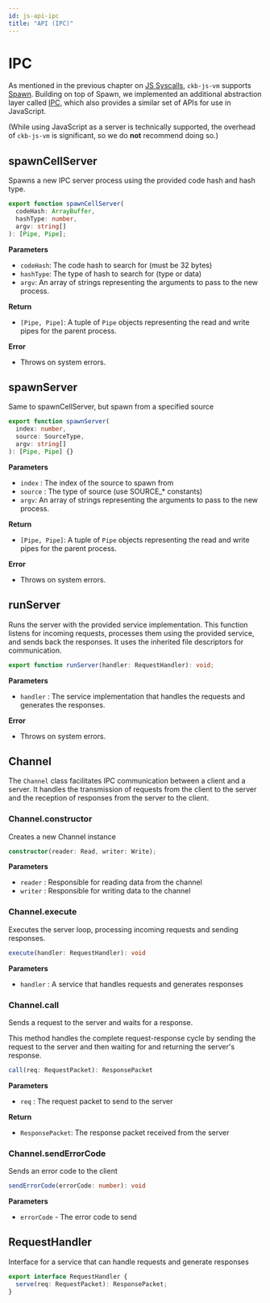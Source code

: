 ```yaml
---
id: js-api-ipc
title: "API (IPC)"
---
```



# IPC

As mentioned in the previous chapter on [JS Syscalls](./js-api-syscalls), `ckb-js-vm` supports [Spawn](../spawn-cross-script-calling). Building on top of Spawn, we implemented an additional abstraction layer called [IPC](../ckb-ipc), which also provides a similar set of APIs for use in JavaScript.

(While using JavaScript as a server is technically supported, the overhead of `ckb-js-vm` is significant, so we do **not** recommend doing so.)

## spawnCellServer

Spawns a new IPC server process using the provided code hash and hash type.

```ts
export function spawnCellServer(
  codeHash: ArrayBuffer,
  hashType: number,
  argv: string[]
): [Pipe, Pipe];
```

**Parameters**

- `codeHash`: The code hash to search for (must be 32 bytes)
- `hashType`: The type of hash to search for (type or data)
- `argv`: An array of strings representing the arguments to pass to the new process.

**Return**

- `[Pipe, Pipe]`: A tuple of `Pipe` objects representing the read and write pipes for the parent process.

**Error**

- Throws on system errors.

## spawnServer

Same to spawnCellServer, but spawn from a specified source

```ts
export function spawnServer(
  index: number,
  source: SourceType,
  argv: string[]
): [Pipe, Pipe] {}
```

**Parameters**

- `index` : The index of the source to spawn from
- `source` : The type of source (use SOURCE\_\* constants)
- `argv`: An array of strings representing the arguments to pass to the new process.

**Return**

- `[Pipe, Pipe]`: A tuple of `Pipe` objects representing the read and write pipes for the parent process.

**Error**

- Throws on system errors.

## runServer

Runs the server with the provided service implementation.
This function listens for incoming requests, processes them using the provided service, and sends back the responses. It uses the inherited file descriptors for communication.

```ts
export function runServer(handler: RequestHandler): void;
```

**Parameters**

- `handler` : The service implementation that handles the requests and generates the responses.

**Error**

- Throws on system errors.

## Channel

The `Channel` class facilitates IPC communication between a client and a server.
It handles the transmission of requests from the client to the server and the reception of responses from the server to the client.

### Channel.constructor

Creates a new Channel instance

```ts
constructor(reader: Read, writer: Write);
```

**Parameters**

- `reader` : Responsible for reading data from the channel
- `writer` : Responsible for writing data to the channel

### Channel.execute

Executes the server loop, processing incoming requests and sending responses.

```ts
execute(handler: RequestHandler): void
```

**Parameters**

- `handler` : A service that handles requests and generates responses

### Channel.call

Sends a request to the server and waits for a response.

This method handles the complete request-response cycle by sending the request to the server and then waiting for and returning the server's response.

```ts
call(req: RequestPacket): ResponsePacket
```

**Parameters**

- `req` : The request packet to send to the server

**Return**

- `ResponsePacket`: The response packet received from the server

### Channel.sendErrorCode

Sends an error code to the client

```ts
sendErrorCode(errorCode: number): void
```

**Parameters**

- `errorCode` - The error code to send

## RequestHandler

Interface for a service that can handle requests and generate responses

```ts
export interface RequestHandler {
  serve(req: RequestPacket): ResponsePacket;
}
```
